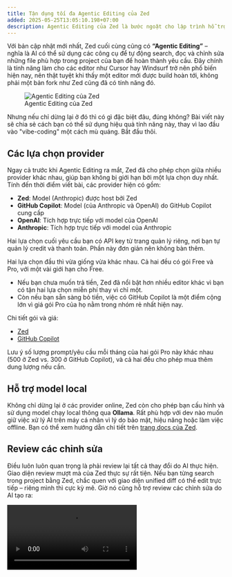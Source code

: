 ```yaml
---
title: Tận dụng tối đa Agentic Editing của Zed
added: 2025-05-25T13:05:10.198+07:00
description: Agentic Editing của Zed là bước ngoặt cho lập trình hỗ trợ AI. Đây là cách sử dụng hiệu quả tính năng này.
---
```


Với bản cập nhật mới nhất, Zed cuối cùng cũng có **“Agentic Editing”** – nghĩa là AI có thể sử dụng các công cụ để tự động search, đọc và chỉnh sửa những file phù hợp trong project của bạn để hoàn thành yêu cầu. Đây chính là tính năng làm cho các editor như Cursor hay Windsurf trở nên phổ biến hiện nay, nên thật tuyệt khi thấy một editor mới được build hoàn tới, không phải một bản fork như Zed cũng đã có tính năng đó.

<figure class="extended-pt">
  <div class="extended-wrapper">
    <Image src={agenticEditing} class="shadow-xl" alt="Agentic Editing của Zed" />
  </div>
  <figcaption class="text-center">
    Agentic Editing của Zed
  </figcaption>
</figure>

Nhưng nếu chỉ dừng lại ở đó thì có gì đặc biệt đâu, đúng không? Bài viết này sẽ chia sẻ cách bạn có thể sử dụng hiệu quả tính năng này, thay vì lao đầu vào "vibe-coding" một cách mù quáng. Bắt đầu thôi.

## Các lựa chọn provider

Ngay cả trước khi Agentic Editing ra mắt, Zed đã cho phép chọn giữa nhiều provider khác nhau, giúp bạn không bị giới hạn bởi một lựa chọn duy nhất. Tính đến thời điểm viết bài, các provider hiện có gồm:

- **Zed**: Model (Anthropic) được host bởi Zed
- **GitHub Copilot**: Model (của Anthropic và OpenAI) do GitHub Copilot cung cấp
- **OpenAI**: Tích hợp trực tiếp với model của OpenAI
- **Anthropic**: Tích hợp trực tiếp với model của Anthropic

Hai lựa chọn cuối yêu cầu bạn có API key từ trang quản lý riêng, nơi bạn tự quản lý credit và thanh toán. Phần này đơn giản nên không bàn thêm.

Hai lựa chọn đầu thì vừa giống vừa khác nhau. Cả hai đều có gói Free và Pro, với một vài giới hạn cho Free.
- Nếu bạn chưa muốn trả tiền, Zed đã nổi bật hơn nhiều editor khác vì bạn có tận hai lựa chọn miễn phí thay vì chỉ một.
- Còn nếu bạn sẵn sàng bỏ tiền, việc có GitHub Copilot là một điểm cộng lớn vì giá gói Pro của họ nằm trong nhóm rẻ nhất hiện nay.

Chi tiết gói và giá:
- [Zed](https://zed.dev/pricing)
- [GitHub Copilot](https://github.com/features/copilot/plans)

Lưu ý số lượng prompt/yêu cầu mỗi tháng của hai gói Pro này khác nhau (500 ở Zed vs. 300 ở GitHub Copilot), và cả hai đều cho phép mua thêm dung lượng nếu cần.

## Hỗ trợ model local

Không chỉ dừng lại ở các provider online, Zed còn cho phép bạn cấu hình và sử dụng model chạy local thông qua **Ollama**. Rất phù hợp với dev nào muốn giữ việc xử lý AI trên máy cá nhân vì lý do bảo mật, hiệu năng hoặc làm việc offline. Bạn có thể xem hướng dẫn chi tiết trên [trang docs của Zed](https://zed.dev/docs/ai/custom-api-keys#ollama).

## Review các chỉnh sửa

Điều luôn luôn quan trọng là phải review lại tất cả thay đổi do AI thực hiện. Giao diện review mượt mà của Zed thực sự rất tiện. Nếu bạn từng search trong project bằng Zed, chắc quen với giao diện unified diff có thể edit trực tiếp – riêng mình thì cực kỳ mê. Giờ nó cũng hỗ trợ review các chỉnh sửa do AI tạo ra:

<Video src={review} extended videoClass="rounded shadow-lg" />

## Tổng kết

Zed tích hợp Agentic Editing, kết hợp với các lựa chọn provider linh hoạt và UI review hiệu quả, biến nó thành một editor đáng gờm trong thời buổi hiện nay. Dù bạn ưu tiên quyền riêng tư và muốn dùng model local, quan tâm ngân sách với gói free, hay chỉ đơn giản muốn công cụ tốt nhất – Zed đều có option phù hợp cho mọi dev.

Bạn đã thử chưa? Mình rất muốn nghe trải nghiệm của bạn.

